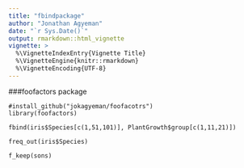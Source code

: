 ```yaml
---
title: "fbindpackage"
author: "Jonathan Agyeman"
date: "`r Sys.Date()`"
output: rmarkdown::html_vignette
vignette: >
  %\VignetteIndexEntry{Vignette Title}
  %\VignetteEngine{knitr::rmarkdown}
  %\VignetteEncoding{UTF-8}
---
```


###foofactors package
```{}
#install_github("jokagyeman/foofacotrs")
library(foofactors)

fbind(iris$Species[c(1,51,101)], PlantGrowth$group[c(1,11,21)])

freq_out(iris$Species)

f_keep(sons)

```
